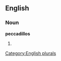 ==English==

===Noun===
'''peccadillos'''

# {{plural of|[[peccadillo]]}}

[[Category:English plurals]]